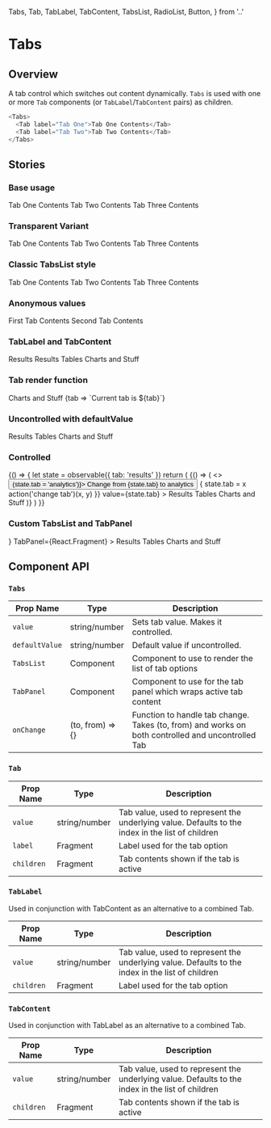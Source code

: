   Tabs,
  Tab,
  TabLabel,
  TabContent,
  TabsList,
  RadioList,
  Button,
} from '..'

<Meta title="Tabs" component={Tabs} />

# Tabs

## Overview

A tab control which switches out content dynamically. `Tabs` is used with one or more `Tab` components (or `TabLabel`/`TabContent` pairs) as children.

```js
<Tabs>
  <Tab label="Tab One">Tab One Contents</Tab>
  <Tab label="Tab Two">Tab Two Contents</Tab>
</Tabs>
```

## Stories

### Base usage

<Preview>
  <Story name="Base usage">
    <div style={{ backgroundColor: '#f9f9f9', padding: 20 }}>
      <Tabs>
        <Tab label="Tab One">Tab One Contents</Tab>
        <Tab label="Tab Two">Tab Two Contents</Tab>
        <Tab label="Tab Three">Tab Three Contents</Tab>
      </Tabs>
    </div>
  </Story>
</Preview>

### Transparent Variant

<Preview>
  <Story name="Transparent variant">
    <div style={{ backgroundColor: '#f9f9f9', padding: 20 }}>
      <Tabs transparent>
        <Tab label="Tab One">Tab One Contents</Tab>
        <Tab label="Tab Two">Tab Two Contents</Tab>
        <Tab label="Tab Three">Tab Three Contents</Tab>
      </Tabs>
    </div>
  </Story>
</Preview>

### Classic TabsList style

<Preview>
  <Story name="Classic TabsList style">
    <div style={{ backgroundColor: '#f9f9f9', padding: 20 }}>
      <Tabs classic>
        <Tab label="Tab One">Tab One Contents</Tab>
        <Tab label="Tab Two">Tab Two Contents</Tab>
        <Tab label="Tab Three">Tab Three Contents</Tab>
      </Tabs>
    </div>
  </Story>
</Preview>

### Anonymous values

<Preview>
  <Story name="Anonymous values">
    <Tabs defaultValue={0}>
      <Tab label="First Tab">First Tab Contents</Tab>
      <Tab label="Second Tab">Second Tab Contents</Tab>
    </Tabs>
  </Story>
</Preview>

### TabLabel and TabContent

<Preview>
  <Story name="TabLabel and TabContent">
    <Tabs>
      <TabLabel value="results">Results</TabLabel>
      <TabContent value="results">Results Tables</TabContent>
      <Tab value="analytics" label="Analytics">
        Charts and Stuff
      </Tab>
    </Tabs>
  </Story>
</Preview>

### Tab render function

<Preview>
  <Story name="Tab render function">
    <Tabs>
      <Tab label="Analytics">Charts and Stuff</Tab>
      <Tab label="Analytics2" value="tab 2">
        {tab => `Current tab is ${tab}`}
      </Tab>
    </Tabs>
  </Story>
</Preview>

### Uncontrolled with defaultValue

<Preview>
  <Story name="Uncontrolled with defaultValue">
    <Tabs defaultValue="analytics">
      <Tab value="results" label="Results">
        Results Tables
      </Tab>
      <Tab value="analytics" label="Analytics">
        Charts and Stuff
      </Tab>
    </Tabs>
  </Story>
</Preview>

### Controlled

<Preview>
  <Story name="Controlled">
    {() => {
      let state = observable({ tab: 'results' })
      return (
        <Observer>
          {() => (
            <>
              <Button onClick={() => (state.tab = 'analytics')}>
                Change from {state.tab} to analytics
              </Button>
              <Tabs
                onChange={(x, y) => {
                  state.tab = x
                  action('change tab')(x, y)
                }}
                value={state.tab}
              >
                <Tab value="results" label="Results">
                  Results Tables
                </Tab>
                <Tab value="analytics" label="Analytics">
                  Charts and Stuff
                </Tab>
              </Tabs>
            </>
          )}
        </Observer>
      )
    }}
  </Story>
</Preview>

### Custom TabsList and TabPanel

<Preview>
  <Story name="Custom TabsList and TabPanel">
    <Tabs
      TabsList={props => <RadioList columnCount={2} {...props} />}
      TabPanel={React.Fragment}
    >
      <Tab value="results" label="Results">
        Results Tables
      </Tab>
      <Tab value="analytics" label="Analytics">
        Charts and Stuff
      </Tab>
    </Tabs>
  </Story>
</Preview>

## Component API

### `Tabs`

| Prop Name      | Type             | Description                                                                                       |
| -------------- | ---------------- | ------------------------------------------------------------------------------------------------- |
| `value`        | string/number    | Sets tab value. Makes it controlled.                                                              |
| `defaultValue` | string/number    | Default value if uncontrolled.                                                                    |
| `TabsList`     | Component        | Component to use to render the list of tab options                                                |
| `TabPanel`     | Component        | Component to use for the tab panel which wraps active tab content                                 |
| `onChange`     | (to, from) => {} | Function to handle tab change. Takes (to, from) and works on both controlled and uncontrolled Tab |

### `Tab`

| Prop Name  | Type          | Description                                                                                      |
| ---------- | ------------- | ------------------------------------------------------------------------------------------------ |
| `value`    | string/number | Tab value, used to represent the underlying value. Defaults to the index in the list of children |
| `label`    | Fragment      | Label used for the tab option                                                                    |
| `children` | Fragment      | Tab contents shown if the tab is active                                                          |

### `TabLabel`

Used in conjunction with TabContent as an alternative to a combined Tab.

| Prop Name  | Type          | Description                                                                                      |
| ---------- | ------------- | ------------------------------------------------------------------------------------------------ |
| `value`    | string/number | Tab value, used to represent the underlying value. Defaults to the index in the list of children |
| `children` | Fragment      | Label used for the tab option                                                                    |

### `TabContent`

Used in conjunction with TabLabel as an alternative to a combined Tab.

| Prop Name  | Type          | Description                                                                                      |
| ---------- | ------------- | ------------------------------------------------------------------------------------------------ |
| `value`    | string/number | Tab value, used to represent the underlying value. Defaults to the index in the list of children |
| `children` | Fragment      | Tab contents shown if the tab is active                                                          |
